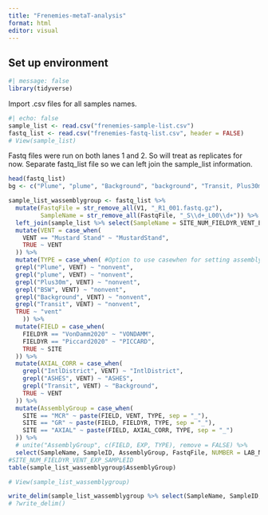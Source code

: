 ```yaml
---
title: "Frenemies-metaT-analysis"
format: html
editor: visual
---
```


## Set up environment

```r
#| message: false
library(tidyverse)
```

Import .csv files for all samples names.
```r
#| echo: false
sample_list <- read.csv("frenemies-sample-list.csv")
fastq_list <- read.csv("frenemies-fastq-list.csv", header = FALSE)
# View(sample_list)
```

Fastq files were run on both lanes 1 and 2. So will treat as replicates for now. Separate fastq_list file so we can left join the sample_list information.
```r
head(fastq_list)
bg <- c("Plume", "plume", "Background", "background", "Transit, Plus30m")

sample_list_wassemblygroup <- fastq_list %>% 
  mutate(FastqFile = str_remove_all(V1, "_R1_001.fastq.gz"),
         SampleName = str_remove_all(FastqFile, "_S\\d+_L00\\d+")) %>% 
  left_join(sample_list %>% select(SampleName = SITE_NUM_FIELDYR_VENT_EXP_SAMPLEID, SampleID = "SAMPLEID", everything())) %>% 
  mutate(VENT = case_when(
    VENT == "Mustard Stand" ~ "MustardStand",
    TRUE ~ VENT
  )) %>% 
  mutate(TYPE = case_when( #Option to use casewhen for setting assembly grouping
  grepl("Plume", VENT) ~ "nonvent",
  grepl("plume", VENT) ~ "nonvent",
  grepl("Plus30m", VENT) ~ "nonvent",
  grepl("BSW", VENT) ~ "nonvent",
  grepl("Background", VENT) ~ "nonvent",
  grepl("Transit", VENT) ~ "nonvent",
  TRUE ~ "vent"
    )) %>%
  mutate(FIELD = case_when(
    FIELDYR == "VonDamm2020" ~ "VONDAMM",
    FIELDYR == "Piccard2020" ~ "PICCARD",
    TRUE ~ SITE
  )) %>% 
  mutate(AXIAL_CORR = case_when(
    grepl("IntlDistrict", VENT) ~ "IntlDistrict",
    grepl("ASHES", VENT) ~ "ASHES",
    grepl("Transit", VENT) ~ "Background",
    TRUE ~ VENT
  )) %>% 
  mutate(AssemblyGroup = case_when(
    SITE == "MCR" ~ paste(FIELD, VENT, TYPE, sep = "_"),
    SITE == "GR" ~ paste(FIELD, FIELDYR, TYPE, sep = "_"),
    SITE == "AXIAL" ~ paste(FIELD, AXIAL_CORR, TYPE, sep = "_")
  )) %>% 
  # unite("AssemblyGroup", c(FIELD, EXP, TYPE), remove = FALSE) %>% 
  select(SampleName, SampleID, AssemblyGroup, FastqFile, NUMBER = LAB_NUM, FIELD, SITE, FIELDYR, VENT, EXP, TYPE, SAMPLE_NAME, ORIGIN)
#SITE_NUM_FIELDYR_VENT_EXP_SAMPLEID
table(sample_list_wassemblygroup$AssemblyGroup)

# View(sample_list_wassemblygroup)
```

```r
write_delim(sample_list_wassemblygroup %>% select(SampleName, SampleID, AssemblyGroup, FastqFile), file = "frenemies-metat-samplelist.txt", delim = "\t")
# ?write_delim()
```

